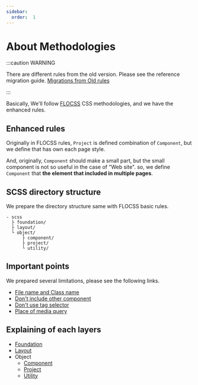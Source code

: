 ```yaml
---
sidebar:
  order:  1
---
```


# About Methodologies

:::caution WARNING

There are different rules from the old version. Please see the reference migration guide. [Migrations from Old rules](/docs/html/methodologies/migrations)

:::

Basically, We'll follow [FLOCSS](https://github.com/hiloki/flocss/blob/master/README_eng) CSS methodologies, and we have the enhanced rules.

## Enhanced rules

Originally in FLOCSS rules, `Project` is defined combination of `Component`, but we define that has own each page style.

And, originally, `Component` should make a small part, but the small component is not so useful in the case of "Web site". so, we define `Component` that **the element that included in multiple pages**.

## SCSS directory structure

We prepare the directory structure same with FLOCSS basic rules.

```
- scss
  ├ foundation/
  ├ layout/
  └ object/
      ├ component/
      ├ project/
      └ utility/
```

## Important points

We prepared several limitations, please see the following links.

- [File name and Class name](/docs/html/methodologies/important/name)
- [Don't include other component](/docs/html/methodologies/important/child)
- [Don't use tag selector](/docs/html/methodologies/important/selector)
- [Place of media query](/docs/html/methodologies/important/media_query)

## Explaining of each layers

- [Foundation](/docs/html/methodologies/foundation)
- [Layout](/docs/html/methodologies/layout)
- Object
  - [Component](/docs/html/methodologies/object/component)
  - [Project](/docs/html/methodologies/object/project)
  - [Utility](/docs/html/methodologies/object/utility)
